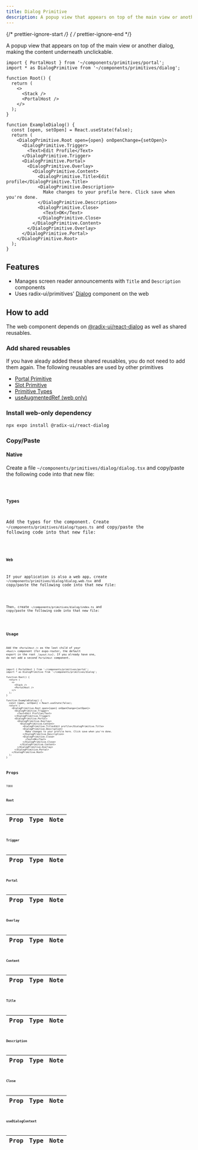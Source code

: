 ```yaml
---
title: Dialog Primitive
description: A popup view that appears on top of the main view or another dialog, making the content underneath unclickable.
---
```


{/* prettier-ignore-start */}
{ /* prettier-ignore-end */}


A popup view that appears on top of the main view or another dialog, making the content underneath unclickable.

```tsx
import { PortalHost } from '~/components/primitives/portal';
import * as DialogPrimitive from '~/components/primitives/dialog';

function Root() {
  return (
    <>
      <Stack />
      <PortalHost />
    </>
  );
}

function ExampleDialog() {
  const [open, setOpen] = React.useState(false);
  return (
    <DialogPrimitive.Root open={open} onOpenChange={setOpen}>
      <DialogPrimitive.Trigger>
        <Text>Edit Profile</Text>
      </DialogPrimitive.Trigger>
      <DialogPrimitive.Portal>
        <DialogPrimitive.Overlay>
          <DialogPrimitive.Content>
            <DialogPrimitive.Title>Edit profile</DialogPrimitive.Title>
            <DialogPrimitive.Description>
              Make changes to your profile here. Click save when you're done.
            </DialogPrimitive.Description>
            <DialogPrimitive.Close>
              <Text>OK</Text>
            </DialogPrimitive.Close>
          </DialogPrimitive.Content>
        </DialogPrimitive.Overlay>
      </DialogPrimitive.Portal>
    </DialogPrimitive.Root>
  );
}
```

## Features

- Manages screen reader announcements with `Title` and `Description` components
- Uses radix-ui/primitives' [Dialog](https://www.radix-ui.com/primitives/docs/components/dialog) component on the web

## How to add

The web component depends on <a target="_blank" href="https://www.radix-ui.com/primitives/docs/components/dialog">@radix-ui/react-dialog</a> as well as shared reusables.

### Add shared reusables

If you have aleady added these shared reusables, you do not need to add them again. The following reusables are used by other primitives

- [Portal Primitive](/primitives/portal)
- [Slot Primitive](/primitives/slot)
- [Primitive Types](/primitives/types)
- [useAugmentedRef (web only)](/primitives/use-augmented-ref)

### Install web-only dependency

```bash
npx expo install @radix-ui/react-dialog
```

### Copy/Paste

#### Native

Create a file `~/components/primitives/dialog/dialog.tsx` and copy/paste the following code into that new file:

<Code title="~/components/primitives/dialog/dialog.tsx" code={importedNativeCode} />

#### Types

Add the types for the component. Create `~/components/primitives/dialog/types.ts` and copy/paste the following code into that new file:

<Code title="~/components/primitives/dialog/types.ts" code={importedTypesCode} />

#### Web

If your application is also a web app, create `~/components/primitives/dialog/dialog.web.tsx` and copy/paste the following code into that new file:

<Code title="~/components/primitives/dialog/dialog.web.tsx" code={importedWebCode} />



Then, create `~/components/primitives/dialog/index.ts` and copy/paste the following code into that new file:

<Code title="~/components/primitives/dialog/index.ts" code={importedIndexCode} />

## Usage

Add the `<PortalHost />` as the last child of your `<Root/>` component (for expo-router, the default export in the root `_layout.tsx`). If you already have one, do not add a second `PortalHost` component.

```tsx
import { PortalHost } from '~/components/primitives/portal';
import * as DialogPrimitive from '~/components/primitives/dialog';

function Root() {
  return (
    <>
      <Stack />
      <PortalHost />
    </>
  );
}

function ExampleDialog() {
  const [open, setOpen] = React.useState(false);
  return (
    <DialogPrimitive.Root open={open} onOpenChange={setOpen}>
      <DialogPrimitive.Trigger>
        <Text>Edit Profile</Text>
      </DialogPrimitive.Trigger>
      <DialogPrimitive.Portal>
        <DialogPrimitive.Overlay>
          <DialogPrimitive.Content>
            <DialogPrimitive.Title>Edit profile</DialogPrimitive.Title>
            <DialogPrimitive.Description>
              Make changes to your profile here. Click save when you're done.
            </DialogPrimitive.Description>
            <DialogPrimitive.Close>
              <Text>OK</Text>
            </DialogPrimitive.Close>
          </DialogPrimitive.Content>
        </DialogPrimitive.Overlay>
      </DialogPrimitive.Portal>
    </DialogPrimitive.Root>
  );
}
```

## Props

TODO

### Root

| Prop | Type | Note |
| :--: | :--: | :--: |

### Trigger

| Prop | Type | Note |
| :--: | :--: | :--: |

### Portal

| Prop | Type | Note |
| :--: | :--: | :--: |

### Overlay

| Prop | Type | Note |
| :--: | :--: | :--: |

### Content

| Prop | Type | Note |
| :--: | :--: | :--: |

### Title

| Prop | Type | Note |
| :--: | :--: | :--: |

### Description

| Prop | Type | Note |
| :--: | :--: | :--: |

### Close

| Prop | Type | Note |
| :--: | :--: | :--: |

### useDialogContext

| Prop | Type | Note |
| :--: | :--: | :--: |
